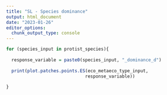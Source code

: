 ```yaml
---
title: "SL - Species dominance"
output: html_document
date: "2023-01-26"
editor_options: 
  chunk_output_type: console
---
```


```r
for (species_input in protist_species){
  
  response_variable = paste0(species_input, "_dominance_d")
  
  print(plot.patches.points.ES(eco_metaeco_type_input,
                              response_variable))
  
}
```